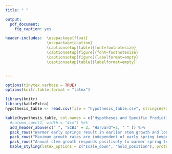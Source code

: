 ```yaml
---
title: " "

output: 
  pdf_document:
    fig_caption: yes

header-includes:  \usepackage{float}
                  \usepackage{caption}
                  \captionsetup[table]{font=footnotesize}
                  \captionsetup[figure]{font=footnotesize}
                  \captionsetup[figure]{labelformat=empty}
                  \captionsetup[table]{labelformat=empty}


---
```


```r
options(tinytex.verbose = TRUE)
options(knitr.table.format = "latex")
```

```r
library(knitr)
library(kableExtra)
hypothesis_table <- read.csv(file = "hypothesis_table.csv", stringsAsFactors = FALSE, check.names = FALSE)

kable(hypothesis_table, col.names = c("Hypotheses and Specific Predictions", "RP", "DP","RP", "DP", "Results"), caption = "Table 1. Table of hypotheses and associated specific predictions, whether each was supported ('yes'; signficant at p<0.05), rejected ('no'; opposite trend signficant at p<0.05), or found insigificant ('n.s.'; no significant correlation), and display items showing the results. 'RP' and 'DP' refer to ring- and diffuse- porous species, respectively.", format = "latex", booktabs = TRUE,  escape = F)%>%
  #column_spec(1, width = "4cm") %>%
  add_header_above(c(" ", "SCBI" = 2, "Harvard"=2, " " )) %>%
  pack_rows("Warmer early springs result in earlier stem growth and longer growing seasons", 1, 5, latex_gap_space = "1em", colnum = 4, hline_before = FALSE) %>%
  pack_rows("Maximum growth rates are independent of early spring temperatures.", 6, 6, latex_gap_space = "1em", colnum = 4, hline_before = FALSE) %>%
  pack_rows("Annual stem growth responds positively to warmer spring temperatures.", 7, 8, latex_gap_space = "1em", colnum = 4, hline_before = FALSE) %>%
  kable_styling(latex_options = c("scale_down", "hold_position"), protect_latex = T) 
```


